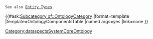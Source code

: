  See also [[Entity Types]].

{{#ask:[[Subcategory of::OntologyCategory]]
|format=template
|template=OntologyComponentsTable
|named args=yes
|link=none
}}

[[Category:dataspectsSystemCoreOntology]]
